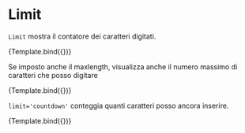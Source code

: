 
<Meta title="Components/Textarea/Props/Limit" component={VvTextarea} />

# Limit

`Limit` mostra il contatore dei caratteri digitati.

<Canvas>
	<Story
		name="Limit"
		play={limitTest}
		args={{
			name: 'textarea-show-limit',
			limit: true
		}}>
		{Template.bind({})}
	</Story>
</Canvas>

Se imposto anche il maxlength, visualizza anche il numero massimo di caratteri che posso digitare

<Canvas>
	<Story
		name="Limit with Max"
		play={limitTest}
		args={{
			name: 'textarea-show-limit',
			limit: true,
			maxlength: 25
		}}>
		{Template.bind({})}
	</Story>
</Canvas>

`limit='countdown'` conteggia quanti caratteri posso ancora inserire.

<Canvas>
	<Story
		name="Limit countdown"
		play={limitTest}
		args={{
			name: 'textarea-show-countdown',
			limit: 'countdown',
			maxlength: 25
		}}>
		{Template.bind({})}
	</Story>
</Canvas>
